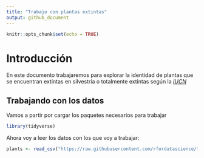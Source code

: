 ```yaml
---
title: "Trabajo con plantas extintas"
output: github_document
---
```


```r
knitr::opts_chunk$set(echo = TRUE)
```

# Introducción

En este documento trabajaremos para explorar la identidad de plantas que se encuentran extintas en silvestría o totalmente extintas según la [*IUCN*](https://www.iucnredlist.org/)

## Trabajando con los datos

Vamos a partir por cargar los paquetes necesarios para trabajar

```r
library(tidyverse)
```


Ahora voy a leer los datos con los que voy a trabajar:

```r
plants <- read_csv("https://raw.githubusercontent.com/rfordatascience/tidytuesday/master/data/2020/2020-08-18/plants.csv")
```

